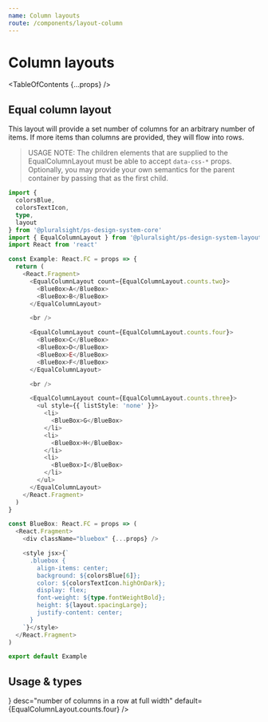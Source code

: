 ```yaml
---
name: Column layouts
route: /components/layout-column
---
```



# Column layouts

<TableOfContents {...props} />

## Equal column layout

This layout will provide a set number of columns for an arbitrary number of
items. If more items than columns are provided, they will flow into rows.

> USAGE NOTE: The children elements that are supplied to the EqualColumnLayout must be able to accept `data-css-*` props. Optionally, you may provide your own semantics for the parent container by passing that as the first child.

```typescript
import {
  colorsBlue,
  colorsTextIcon,
  type,
  layout
} from '@pluralsight/ps-design-system-core'
import { EqualColumnLayout } from '@pluralsight/ps-design-system-layout'
import React from 'react'

const Example: React.FC = props => {
  return (
    <React.Fragment>
      <EqualColumnLayout count={EqualColumnLayout.counts.two}>
        <BlueBox>A</BlueBox>
        <BlueBox>B</BlueBox>
      </EqualColumnLayout>

      <br />

      <EqualColumnLayout count={EqualColumnLayout.counts.four}>
        <BlueBox>C</BlueBox>
        <BlueBox>D</BlueBox>
        <BlueBox>E</BlueBox>
        <BlueBox>F</BlueBox>
      </EqualColumnLayout>

      <br />

      <EqualColumnLayout count={EqualColumnLayout.counts.three}>
        <ul style={{ listStyle: 'none' }}>
          <li>
            <BlueBox>G</BlueBox>
          </li>
          <li>
            <BlueBox>H</BlueBox>
          </li>
          <li>
            <BlueBox>I</BlueBox>
          </li>
        </ul>
      </EqualColumnLayout>
    </React.Fragment>
  )
}

const BlueBox: React.FC = props => (
  <React.Fragment>
    <div className="bluebox" {...props} />

    <style jsx>{`
      .bluebox {
        align-items: center;
        background: ${colorsBlue[6]};
        color: ${colorsTextIcon.highOnDark};
        display: flex;
        font-weight: ${type.fontWeightBold};
        height: ${layout.spacingLarge};
        justify-content: center;
      }
    `}</style>
  </React.Fragment>
)

export default Example
```

## Usage & types

<Usage
  install="npm install @pluralsight/ps-design-system-layout"
  import="import { AsideLayout } from '@pluralsight/ps-design-system-layout'"
  packageName="layout"
  version={props.version}
/>

<TypesTable>
  <TypesProp
    name="count"
    type={<TypesEnum enum={EqualColumnLayout.counts} />}
    desc="number of columns in a row at full width"
    default={EqualColumnLayout.counts.four}
  />
  <TypesProp
    name="children"
    type="single parent el | children array"
    desc="children must accept data-css-* props"
    default="div"
  />
</TypesTable>

